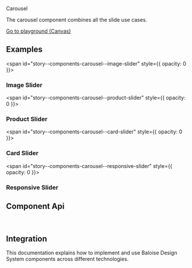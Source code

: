 
<bal-doc-banner id="story--components-carousel--basic" >Carousel</bal-doc-banner>

<bal-doc-lead>The carousel component combines all the slide use cases.</bal-doc-lead>

<Canvas withSource="open">
  <Story id="components-carousel--basic" />
</Canvas>

<bal-doc-app>
  <bal-button-group class="mb-large" position="center">
    <a class="button is-primary" href="?path=/story/components-carousel--basic">
      Go to playground (Canvas)
    </a>
    <bal-doc-stackblitz template={Basic.parameters.docs.source.code} modules="carousel"></bal-doc-stackblitz>
  </bal-button-group>
</bal-doc-app>

## Examples

<span id="story--components-carousel--image-slider" style={{ opacity: 0 }}></span>

### Image Slider

<Canvas>
  <Story id="components-carousel--image-slider" />
</Canvas>

<span id="story--components-carousel--product-slider" style={{ opacity: 0 }}></span>

### Product Slider

<Canvas>
  <Story id="components-carousel--product-slider" />
</Canvas>

<span id="story--components-carousel--card-slider" style={{ opacity: 0 }}></span>

### Card Slider

<Canvas>
  <Story id="components-carousel--card-slider" />
</Canvas>

<span id="story--components-carousel--responsive-slider" style={{ opacity: 0 }}></span>

### Responsive Slider

<Canvas>
  <Story id="components-carousel--responsive-slider" />
</Canvas>

## Component Api

<Description markdown={readme} />
<Description markdown={readmeItem} />

<br />

## Integration

This documentation explains how to implement and use Baloise Design System components across different technologies.

<bal-doc-link-list>
  <a href="?path=/docs/development-getting-started-html5-overview--page">
    <bal-doc-link-list-item template="html5"></bal-doc-link-list-item>
  </a>
  <a href="?path=/docs/development-getting-started-vue-overview--page">
    <bal-doc-link-list-item template="vue"></bal-doc-link-list-item>
  </a>
  <a href="?path=/docs/development-getting-started-angular-overview--page">
    <bal-doc-link-list-item template="angular"></bal-doc-link-list-item>
  </a>
  <a href="?path=/docs/development-getting-started-react-overview--page">
    <bal-doc-link-list-item template="react"></bal-doc-link-list-item>
  </a>
</bal-doc-link-list>


<Description markdown={testing} />

<bal-doc-github link="/components/bal-carousel/stories/bal-carousel.docs.mdx"></bal-doc-github>
